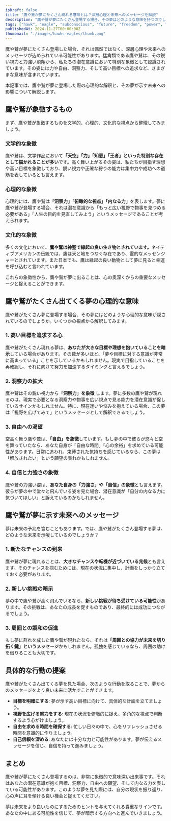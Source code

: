 ```yaml
---
isDraft: false
title: "鷹や鷲が夢にたくさん現れる意味とは？深層心理と未来へのメッセージを解説"
description: "鷹や鷲が夢にたくさん登場する場合、その夢はどのような意味を持つのでしょうか？力強さや洞察力の象徴としての鷹や鷲が示す心理的、文化的な意味、そしてその夢が未来にどのような影響を与えるかを詳しく紐解きます。"
tags: ["hawk", "eagle", "subconscious", "future", "freedom", "power", "wisdom", "goal-achievement"]
publishedAt: 2024-11-27T00:00:00Z
thumbnail: "./images/hawks-eagles/thumb.png"
---
```


鷹や鷲が夢にたくさん登場した場合、それは偶然ではなく、深層心理や未来へのメッセージが込められている可能性があります。猛禽類である鷹や鷲は、その鋭い視力と力強い飛翔から、私たちの潜在意識において特別な象徴として認識されています。その姿には力や自由、洞察力、そして高い目標への追求など、さまざまな意味が含まれています。

本記事では、鷹や鷲が夢に登場した際の心理的な解釈と、その夢が示す未来への影響について解説します。

<TableOfContents />

<AdUnit />

## 鷹や鷲が象徴するもの

まず、鷹や鷲が象徴するものを文学的、心理的、文化的な視点から整理してみましょう。

### 文学的な象徴

鷹や鷲は、文学作品において<strong>「天空」「力」「知恵」「王者」といった特別な存在として描かれることが多い</strong>です。高く舞い上がるその姿は、私たちが目指す理想や高い目標を象徴しており、鋭い視力や正確な狩りの能力は集中力や成功への道筋を表しているとも言えます。

### 心理的な象徴

心理的には、鷹や鷲は<strong>「洞察力」「俯瞰的な視点」「内なる力」</strong>を表します。夢に鷹や鷲が登場する場合、それは潜在意識から「もっと広い視野で物事を見つめる必要がある」「人生の目的を見直してみよう」というメッセージであることが考えられます。

### 文化的な象徴

多くの文化において、<strong>鷹や鷲は神聖で縁起の良い生き物とされています。</strong>ネイティブアメリカンの伝統では、鷹は天と地をつなぐ存在であり、霊的なメッセンジャーとされています。また日本でも、鷹は縁起の良い動物として夢に見ると幸運を呼び込むと言われています。

これらの象徴性から、鷹や鷲が夢に出ることは、心の奥深くからの重要なメッセージと捉えることができます。

<AdUnit />

## 鷹や鷲がたくさん出てくる夢の心理的な意味

鷹や鷲がたくさん夢に登場する場合、その夢にはどのような心理的な意味が隠されているのでしょうか。いくつかの視点から解釈してみます。

### 1. 高い目標を追求する心

鷹や鷲がたくさん現れる夢は、<strong>あなたが大きな目標や理想を抱いていることを暗示</strong>している場合があります。その数が多いほど、「夢や目標に対する意識が非常に高まっている」ことを示しているかもしれません。現実で目指していることを再確認し、それに向けて努力を加速するタイミングと言えるでしょう。

### 2. 洞察力の拡大

鷹や鷲はその鋭い視力から<strong>「洞察力」を象徴</strong>
します。夢に多数の鷹や鷲が現れるのは、現実で必要となる洞察力や物事を広い視点で見る能力を潜在意識が促しているサインかもしれません。特に、現在迷いや悩みを抱えている場合、この夢は「視野を広げてみて」というメッセージとして解釈できるでしょう。

### 3. 自由への渇望

空高く舞う鷹や鷲は、<strong>「自由」を象徴</strong>しています。もし夢の中で彼らが悠々と空を舞っていたなら、あなた自身が「自由な時間」「心の余裕」を求めている可能性があります。日常に追われ、束縛された気持ちを感じているなら、この夢は「解放されたい」という願望の表れかもしれません。

### 4. 自信と力強さの象徴

鷹や鷲の力強い姿は、<strong>あなた自身の「力強さ」や「自信」の象徴</strong>とも言えます。彼らが夢の中で堂々と飛んでいる姿を見た場合、潜在意識が「自分の内なる力に気づいてほしい」と訴えているのかもしれません。

<AdUnit />

## 鷹や鷲が夢に示す未来へのメッセージ

夢は未来の予兆を含むこともあります。では、鷹や鷲がたくさん登場する夢は、どのような未来を示唆しているのでしょうか？

### 1. 新たなチャンスの到来

鷹や鷲が夢に現れることは、<strong>大きなチャンスや転機が近づいている兆候</strong>とも言えます。そのチャンスを掴むためには、現在の状況に集中し、計画をしっかり立てておく必要があります。

### 2. 新しい挑戦の暗示

夢の中で鷹や鷲が高く飛んでいるなら、<strong>新しい挑戦が待ち受けている可能性</strong>があります。その挑戦は、あなたの成長を促すものであり、最終的には成功につながるでしょう。

### 3. 周囲との調和の促進

もし夢に群れを成した鷹や鷲が現れたなら、それは<strong>「周囲との協力が未来を切り拓く鍵」というメッセージ</strong>かもしれません。孤独を感じているなら、周囲の助けを借りることも大切です。

<AdUnit />

## 具体的な行動の提案

鷹や鷲がたくさん出てくる夢を見た場合、次のような行動を取ることで、夢からのメッセージをより良い未来に活かすことができます。

- <strong>目標を明確にする</strong>: 夢が示す高い目標に向けて、具体的な計画を立てましょう。
- <strong>視野を広げる努力をする</strong>: 現在の状況を俯瞰的に捉え、多角的な視点で判断するよう心がけましょう。
- <strong>自由を求める時間を確保する</strong>: 忙しい日々の中で、心をリフレッシュさせる時間を意識的に作りましょう。
- <strong>自己信頼を深める</strong>:
  あなたには十分な力と可能性があります。夢が伝えるメッセージを信じ、自信を持って進みましょう。

<AdUnit />

## まとめ

鷹や鷲が夢にたくさん登場するのは、非常に象徴的で意味深い出来事です。それはあなたの潜在意識が抱く目標、洞察力、自由への願望、そして内なる力を表している可能性があります。このような夢を見た際には、自分の現状を振り返り、心の声に耳を傾ける良い機会と捉えてください。

夢は未来をより良いものにするためのヒントを与えてくれる貴重なサインです。あなたの中にある可能性を信じて、夢が暗示する方向へと進んでいきましょう。

